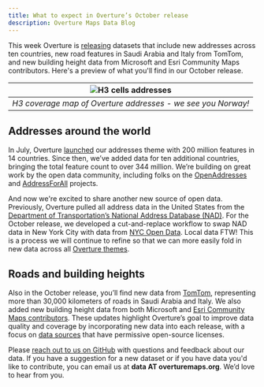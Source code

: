 ```yaml
---
title: What to expect in Overture’s October release
description: Overture Maps Data Blog
---
```


This week Overture is [releasing](https://docs.overturemaps.org/release/latest/) datasets that include new 
addresses across ten countries, new road features in Saudi Arabia and Italy from TomTom, 
and new building height data from Microsoft and Esri Community Maps contributors. Here's a preview of what you'll find in our October release.

<!--truncate-->

| ![H3 cells addresses](/img/blog/address-coverage-h3-october.png) |
|:--:|
| *H3 coverage map of Overture addresses - we see you Norway!* |

## Addresses around the world
In July, Overture [launched](https://docs.overturemaps.org/release/2024-07-22.0/#new-theme-addresses) our addresses theme 
with 200 million features in 14 countries. Since then, 
we’ve added data for ten additional countries, bringing the total feature count to over 344 million. 
We’re building on great work by the open data community, including folks on the [OpenAddresses](https://openaddresses.io/)
and [AddressForAll](https://www.addressforall.org/en/) projects. 

And now we're excited to share another new source of open data. Previously, Overture pulled all address data 
in the United States from the [Department of Transportation’s National 
Address Database (NAD)](https://www.transportation.gov/gis/national-address-database). 
For the October release, we developed a cut-and-replace workflow to swap NAD data in New York City 
with data from [NYC Open Data](https://opendata.cityofnewyork.us/). Local data FTW! This is a process 
we will continue to refine so that we can more 
easily fold in new data across all [Overture themes](https://docs.overturemaps.org/guides/).

## Roads and building heights
Also in the October release, you’ll find new data from [TomTom](https://www.tomtom.com/), representing more than 30,000 kilometers of roads in Saudi Arabia 
and Italy. We also added new building height data from both Microsoft and [Esri Community Maps contributors](https://communitymaps.arcgis.com/home/). 
These updates highlight Overture’s goal to improve data quality and coverage by incorporating new data into each release, 
with a focus on [data sources](https://docs.overturemaps.org/attribution/) that have permissive open-source licenses.

Please [reach out to us on GitHub](https://github.com/OvertureMaps/data/discussions) with questions and feedback about our data. 
If you have a suggestion for a new dataset or if you have data you'd like to contribute, you can email us at **data AT overturemaps.org**. We’d love to hear from you.

